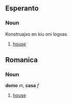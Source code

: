 ==Esperanto==
===Noun===
Konstruajxo en kiu oni logxas
#[[house]]


==Romanica==
===Noun===
'''domo''' ''m'', '''casa''' ''f''

#[[house]]
